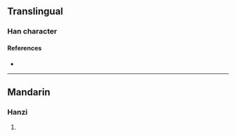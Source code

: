 {{character info/new}}
==Translingual==

===Han character===
{{Han char|rn=96|rad=玉|as=08|sn=12|four=|canj=MGDOO|ids=⿰𤣩來}}

====References====
* {{Han ref|kx=0734.120|dkj=21050|dj=1146.170|hdz=21120.110|uh=741C|ud=29724}}

----

==Mandarin==

===Hanzi===
{{cmn-hanzi|pin=[[lái]] ([[lai2]])|wg=lai<sup>2</sup>}}

# {{defn|lang=cmn|sort=玉08}}